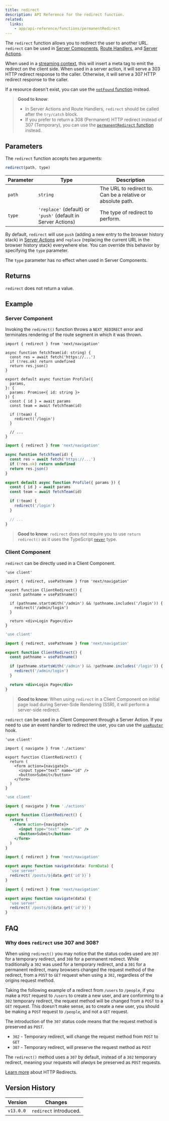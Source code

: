 ```yaml
---
title: redirect
description: API Reference for the redirect function.
related:
  links:
    - app/api-reference/functions/permanentRedirect
---
```


The `redirect` function allows you to redirect the user to another URL. `redirect` can be used in [Server Components](/docs/app/building-your-application/rendering/server-components), [Route Handlers](/docs/app/building-your-application/routing/route-handlers), and [Server Actions](/docs/app/building-your-application/data-fetching/server-actions-and-mutations).

When used in a [streaming context](/docs/app/building-your-application/routing/loading-ui-and-streaming#what-is-streaming), this will insert a meta tag to emit the redirect on the client side. When used in a server action, it will serve a 303 HTTP redirect response to the caller. Otherwise, it will serve a 307 HTTP redirect response to the caller.

If a resource doesn't exist, you can use the [`notFound` function](/docs/app/api-reference/functions/not-found) instead.

> **Good to know**:
>
> - In Server Actions and Route Handlers, `redirect` should be called after the `try/catch` block.
> - If you prefer to return a 308 (Permanent) HTTP redirect instead of 307 (Temporary), you can use the [`permanentRedirect` function](/docs/app/api-reference/functions/permanentRedirect) instead.

## Parameters

The `redirect` function accepts two arguments:

```js
redirect(path, type)
```

| Parameter | Type                                                          | Description                                                 |
| --------- | ------------------------------------------------------------- | ----------------------------------------------------------- |
| `path`    | `string`                                                      | The URL to redirect to. Can be a relative or absolute path. |
| `type`    | `'replace'` (default) or `'push'` (default in Server Actions) | The type of redirect to perform.                            |

By default, `redirect` will use `push` (adding a new entry to the browser history stack) in [Server Actions](/docs/app/building-your-application/data-fetching/server-actions-and-mutations) and `replace` (replacing the current URL in the browser history stack) everywhere else. You can override this behavior by specifying the `type` parameter.

The `type` parameter has no effect when used in Server Components.

## Returns

`redirect` does not return a value.

## Example

### Server Component

Invoking the `redirect()` function throws a `NEXT_REDIRECT` error and terminates rendering of the route segment in which it was thrown.

```tsx filename="app/team/[id]/page.tsx" switcher
import { redirect } from 'next/navigation'

async function fetchTeam(id: string) {
  const res = await fetch('https://...')
  if (!res.ok) return undefined
  return res.json()
}

export default async function Profile({
  params,
}: {
  params: Promise<{ id: string }>
}) {
  const { id } = await params
  const team = await fetchTeam(id)

  if (!team) {
    redirect('/login')
  }

  // ...
}
```

```jsx filename="app/team/[id]/page.js" switcher
import { redirect } from 'next/navigation'

async function fetchTeam(id) {
  const res = await fetch('https://...')
  if (!res.ok) return undefined
  return res.json()
}

export default async function Profile({ params }) {
  const { id } = await params
  const team = await fetchTeam(id)

  if (!team) {
    redirect('/login')
  }

  // ...
}
```

> **Good to know**: `redirect` does not require you to use `return redirect()` as it uses the TypeScript [`never`](https://www.typescriptlang.org/docs/handbook/2/functions.html#never) type.

### Client Component

`redirect` can be directly used in a Client Component.

```tsx filename="components/client-redirect.tsx" switcher
'use client'

import { redirect, usePathname } from 'next/navigation'

export function ClientRedirect() {
  const pathname = usePathname()

  if (pathname.startsWith('/admin') && !pathname.includes('/login')) {
    redirect('/admin/login')
  }

  return <div>Login Page</div>
}
```

```jsx filename="components/client-redirect.jsx" switcher
'use client'

import { redirect, usePathname } from 'next/navigation'

export function ClientRedirect() {
  const pathname = usePathname()

  if (pathname.startsWith('/admin') && !pathname.includes('/login')) {
    redirect('/admin/login')
  }

  return <div>Login Page</div>
}
```

> **Good to know**: When using `redirect` in a Client Component on initial page load during Server-Side Rendering (SSR), it will perform a server-side redirect.

`redirect` can be used in a Client Component through a Server Action. If you need to use an event handler to redirect the user, you can use the [`useRouter`](/docs/app/api-reference/functions/use-router) hook.

```tsx filename="app/client-redirect.tsx" switcher
'use client'

import { navigate } from './actions'

export function ClientRedirect() {
  return (
    <form action={navigate}>
      <input type="text" name="id" />
      <button>Submit</button>
    </form>
  )
}
```

```jsx filename="app/client-redirect.jsx" switcher
'use client'

import { navigate } from './actions'

export function ClientRedirect() {
  return (
    <form action={navigate}>
      <input type="text" name="id" />
      <button>Submit</button>
    </form>
  )
}
```

```ts filename="app/actions.ts" switcher
import { redirect } from 'next/navigation'

export async function navigate(data: FormData) {
  'use server'
  redirect(`/posts/${data.get('id')}`)
}
```

```js filename="app/actions.js" switcher
import { redirect } from 'next/navigation'

export async function navigate(data) {
  'use server'
  redirect(`/posts/${data.get('id')}`)
}
```

## FAQ

### Why does `redirect` use 307 and 308?

When using `redirect()` you may notice that the status codes used are `307` for a temporary redirect, and `308` for a permanent redirect. While traditionally a `302` was used for a temporary redirect, and a `301` for a permanent redirect, many browsers changed the request method of the redirect, from a `POST` to `GET` request when using a `302`, regardless of the origins request method.

Taking the following example of a redirect from `/users` to `/people`, if you make a `POST` request to `/users` to create a new user, and are conforming to a `302` temporary redirect, the request method will be changed from a `POST` to a `GET` request. This doesn't make sense, as to create a new user, you should be making a `POST` request to `/people`, and not a `GET` request.

The introduction of the `307` status code means that the request method is preserved as `POST`.

- `302` - Temporary redirect, will change the request method from `POST` to `GET`
- `307` - Temporary redirect, will preserve the request method as `POST`

The `redirect()` method uses a `307` by default, instead of a `302` temporary redirect, meaning your requests will _always_ be preserved as `POST` requests.

[Learn more](https://developer.mozilla.org/docs/Web/HTTP/Redirections) about HTTP Redirects.

## Version History

| Version   | Changes                |
| --------- | ---------------------- |
| `v13.0.0` | `redirect` introduced. |
